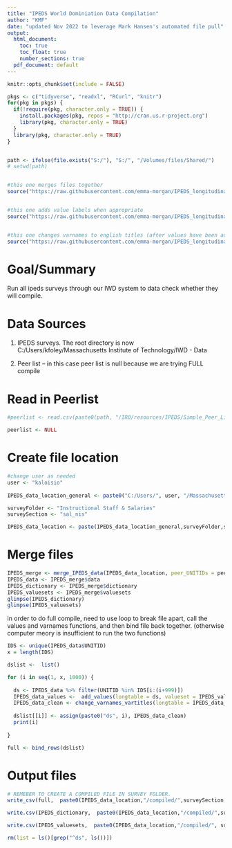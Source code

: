 ```yaml
---
title: "IPEDS World Dominiation Data Compilation"
author: "KMF"
date: "updated Nov 2022 to leverage Mark Hansen's automated file pull"
output:
  html_document: 
    toc: true
    toc_float: true  
    number_sections: true
  pdf_document: default
---
```



```r

knitr::opts_chunk$set(include = FALSE)

pkgs <- c("tidyverse", "readxl", "RCurl", "knitr")
for(pkg in pkgs) {
  if(!require(pkg, character.only = TRUE)) {
    install.packages(pkg, repos = "http://cran.us.r-project.org")
    library(pkg, character.only = TRUE)
  }
  library(pkg, character.only = TRUE)
}


path <- ifelse(file.exists("S:/"), "S:/", "/Volumes/files/Shared/")
# setwd(path)


#this one merges files together
source("https://raw.githubusercontent.com/emma-morgan/IPEDS_longitudinal/master/merge_ipeds_data.R")


#this one adds value labels when appropriate
source("https://raw.githubusercontent.com/emma-morgan/IPEDS_longitudinal/master/add_valuesets.R")


#this one changes varnames to english titles (after values have been addressed)
source("https://raw.githubusercontent.com/emma-morgan/IPEDS_longitudinal/master/change_varnames_to_vartitles.R")

```

# Goal/Summary

Run all ipeds surveys through our IWD system to data check whether they will compile.


# Data Sources

1) IPEDS surveys. The root directory is now C:/Users/kfoley/Massachusetts Institute of Technology/IWD - Data

2) Peer list -- in this case peer list is null because we are trying FULL compile

# Read in Peerlist

```r
#peerlist <- read.csv(paste0(path, "/IRO/resources/IPEDS/Simple_Peer_List.csv"))

peerlist <- NULL
```

# Create file location
```r

#change user as needed
user <- "kaloisio"
  
IPEDS_data_location_general <- paste0("C:/Users/", user, "/Massachusetts Institute of Technology/IWD - Data")

surveyFolder <- "Instructional Staff & Salaries"
surveySection <- "sal_nis"

IPEDS_data_location <- paste(IPEDS_data_location_general,surveyFolder,surveySection, sep="/")
```

# Merge files
```r
IPEDS_merge <- merge_IPEDS_data(IPEDS_data_location, peer_UNITIDs = peerlist$UNITID)
IPEDS_data <- IPEDS_merge$data
IPEDS_dictionary <- IPEDS_merge$dictionary
IPEDS_valuesets <- IPEDS_merge$valuesets
glimpse(IPEDS_dictionary)
glimpse(IPEDS_valuesets)

```


in order to do full compile, need to use loop to break file apart, call the values and varnames functions, and then bind file back together. (otherwise computer meory is insufficient to run the two functions)
```r

IDS <- unique(IPEDS_data$UNITID)
x = length(IDS)

dslist <-  list()

for (i in seq(1, x, 1000)) {
  
  ds <- IPEDS_data %>% filter(UNITID %in% IDS[i:(i+999)])
  IPEDS_data_values <-  add_values(longtable = ds, valueset = IPEDS_valuesets, ignore_size_warning = T)
  IPEDS_data_clean <- change_varnames_vartitles(longtable = IPEDS_data_values, varnames = IPEDS_dictionary, ignore_size_warning = T)
  
  dslist[[i]] <- assign(paste0("ds", i), IPEDS_data_clean) 
  print(i)
  
}

full <- bind_rows(dslist)


```



# Output files
```r
# REMEBER TO CREATE A COMPILED FILE IN SURVEY FOLDER.
write_csv(full,  paste0(IPEDS_data_location,"/compiled/",surveySection, "_compiled_full.csv"))

write.csv(IPEDS_dictionary,  paste0(IPEDS_data_location,"/compiled/",surveySection, "_dictionary_full.csv"), row.names = F)

write.csv(IPEDS_valuesets,  paste0(IPEDS_data_location,"/compiled/", surveySection, "_valuesets_full.csv"), row.names = F)

```

```r
rm(list = ls()[grep("^ds", ls())])
```

